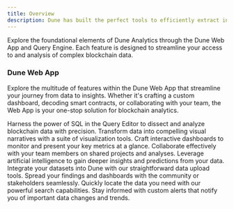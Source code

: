 ```yaml
---
title: Overview
description: Dune has built the perfect tools to efficiently extract information from blockchain data.
---
```


Explore the foundational elements of Dune Analytics through the Dune Web App and Query Engine. Each feature is designed to streamline your access to and analysis of complex blockchain data.

### Dune Web App

Explore the multitude of features within the Dune Web App that streamline your journey from data to insights. Whether it's crafting a custom dashboard, decoding smart contracts, or collaborating with your team, the Web App is your one-stop solution for blockchain analytics.

<CardGroup cols={2}>
  <Card title="Query Editor" icon="code" iconType="duotone" href="/app/query-editor">
    Harness the power of SQL in the Query Editor to dissect and analyze blockchain data with precision.
  </Card>
  <Card title="Visualizations" icon="chart-bar" iconType="duotone" href="/app/visualizations">
    Transform data into compelling visual narratives with a suite of visualization tools.
  </Card>
  <Card title="Create a Dashboard" icon="desktop" iconType="duotone" href="/app/create-dashboard">
    Craft interactive dashboards to monitor and present your key metrics at a glance.
  </Card>
  <Card title="Teams on Dune" icon="users" iconType="duotone" href="/app/teams">
    Collaborate effectively with your team members on shared projects and analyses.
  </Card>
  <Card title="Dune AI" icon="robot" iconType="duotone" href="/app/dune-ai">
    Leverage artificial intelligence to gain deeper insights and predictions from your data.
  </Card>
  <Card title="Upload Data" icon="upload" iconType="duotone" href="/app/upload-data">
    Integrate your datasets into Dune with our straightforward data upload tools.
  </Card>
  <Card title="Share Your Work" icon="share" iconType="duotone" href="/app/share-your-work">
    Spread your findings and dashboards with the community or stakeholders seamlessly.
  </Card>
  <Card title="Search Content" icon="searchengin" iconType="duotone" href="/app/search-content">
    Quickly locate the data you need with our powerful search capabilities.
  </Card>
  <Card title="Alerts" icon="bell" iconType="duotone" href="/app/alerts">
    Stay informed with custom alerts that notify you of important data changes and trends.
  </Card>
</CardGroup>



